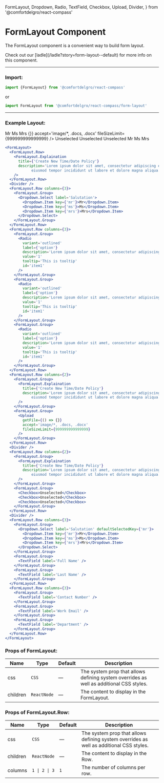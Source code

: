   FormLayout,
  Dropdown,
  Radio,
  TextField,
  Checkbox,
  Upload,
  Divider,
} from '@comfortdelgro/react-compass'

# FormLayout Component

The FormLayout component is a convenient way to build form layout.

<Callout>
  Check out our [ladle](/ladle?story=form-layout--default) for more info on this
  component.
</Callout>

---

### Import:

```js
import {FormLayout} from '@comfortdelgro/react-compass'
```

or

```js
import FormLayout from '@comfortdelgro/react-compass/form-layout'
```

---

### Example Layout:

<section
  className={styles.avatarShowcaseContainer}
  style={{flexDirection: 'column'}}
>
  <FormLayout>
    <FormLayout.Row>
      <FormLayout.Explaination
        title={'Create New Time/Date Policy'}
        description='Lorem ipsum dolor sit amet, consectetur adipiscing elit, sed do
            eiusmod tempor incididunt ut labore et dolore magna aliqua.'
      />
    </FormLayout.Row>
    <Divider />
    <FormLayout.Row columns={3}>
      <FormLayout.Group>
        <Dropdown.Select label='Salutation'>
          <Dropdown.Item key={'mr'}>Mr</Dropdown.Item>
          <Dropdown.Item key={'ms'}>Ms</Dropdown.Item>
          <Dropdown.Item key={'mrs'}>Mrs</Dropdown.Item>
        </Dropdown.Select>
      </FormLayout.Group>
    </FormLayout.Row>
    <FormLayout.Row columns={3}>
      <FormLayout.Group>
        <Radio
          variant='outlined'
          label={'option'}
          description='Lorem ipsum dolor sit amet, consectetur adipiscing elit'
          value='1'
          tooltip='This is tooltip'
          id='item1'
        />
      </FormLayout.Group>
      <FormLayout.Group>
        <Radio
          variant='outlined'
          label={'option'}
          description='Lorem ipsum dolor sit amet, consectetur adipiscing elit'
          value='1'
          tooltip='This is tooltip'
          id='item1'
        />
      </FormLayout.Group>
      <FormLayout.Group>
        <Radio
          variant='outlined'
          label={'option'}
          description='Lorem ipsum dolor sit amet, consectetur adipiscing elit'
          value='1'
          tooltip='This is tooltip'
          id='item1'
        />
      </FormLayout.Group>
    </FormLayout.Row>
    <FormLayout.Row columns={2}>
      <FormLayout.Group>
        <FormLayout.Explaination
          title={'Create New Time/Date Policy'}
          description='Lorem ipsum dolor sit amet, consectetur adipiscing elit, sed do
            eiusmod tempor incididunt ut labore et dolore magna aliqua.'
        />
      </FormLayout.Group>
      <FormLayout.Group>
        <Upload
          getFile={() => {}}
          accept='image/*, .docs, .docx'
          fileSizeLimit={999999999999999}
        />
      </FormLayout.Group>
    </FormLayout.Row>
    <Divider />
    <FormLayout.Row columns={2}>
      <FormLayout.Group>
        <FormLayout.Explaination
          title={'Create New Time/Date Policy'}
          description='Lorem ipsum dolor sit amet, consectetur adipiscing elit, sed do
            eiusmod tempor incididunt ut labore et dolore magna aliqua.'
        />
      </FormLayout.Group>
      <FormLayout.Group>
        <Checkbox>Unselected</Checkbox>
        <Checkbox>Unselected</Checkbox>
        <Checkbox>Unselected</Checkbox>
      </FormLayout.Group>
    </FormLayout.Row>
    <Divider />
    <FormLayout.Row columns={3}>
      <FormLayout.Group>
        <Dropdown.Select label='Salutation' defaultSelectedKey={'mr'}>
          <Dropdown.Item key={'mr'}>Mr</Dropdown.Item>
          <Dropdown.Item key={'ms'}>Ms</Dropdown.Item>
          <Dropdown.Item key={'mrs'}>Mrs</Dropdown.Item>
        </Dropdown.Select>
      </FormLayout.Group>
      <FormLayout.Group>
        <TextField label='Full Name' />
      </FormLayout.Group>
      <FormLayout.Group>
        <TextField label='Last Name' />
      </FormLayout.Group>
    </FormLayout.Row>
    <FormLayout.Row columns={3}>
      <FormLayout.Group>
        <TextField label='Contact Number' />
      </FormLayout.Group>
      <FormLayout.Group>
        <TextField label='Work Email' />
      </FormLayout.Group>
      <FormLayout.Group>
        <TextField label='Department' />
      </FormLayout.Group>
    </FormLayout.Row>
  </FormLayout>
</section>

```jsx
<FormLayout>
  <FormLayout.Row>
    <FormLayout.Explaination
      title={'Create New Time/Date Policy'}
      description='Lorem ipsum dolor sit amet, consectetur adipiscing elit, sed do
            eiusmod tempor incididunt ut labore et dolore magna aliqua.'
    />
  </FormLayout.Row>
  <Divider />
  <FormLayout.Row columns={3}>
    <FormLayout.Group>
      <Dropdown.Select label='Salutation'>
        <Dropdown.Item key={'mr'}>Mr</Dropdown.Item>
        <Dropdown.Item key={'ms'}>Ms</Dropdown.Item>
        <Dropdown.Item key={'mrs'}>Mrs</Dropdown.Item>
      </Dropdown.Select>
    </FormLayout.Group>
  </FormLayout.Row>
  <FormLayout.Row columns={3}>
    <FormLayout.Group>
      <Radio
        variant='outlined'
        label={'option'}
        description='Lorem ipsum dolor sit amet, consectetur adipiscing elit'
        value='1'
        tooltip='This is tooltip'
        id='item1'
      />
    </FormLayout.Group>
    <FormLayout.Group>
      <Radio
        variant='outlined'
        label={'option'}
        description='Lorem ipsum dolor sit amet, consectetur adipiscing elit'
        value='1'
        tooltip='This is tooltip'
        id='item1'
      />
    </FormLayout.Group>
    <FormLayout.Group>
      <Radio
        variant='outlined'
        label={'option'}
        description='Lorem ipsum dolor sit amet, consectetur adipiscing elit'
        value='1'
        tooltip='This is tooltip'
        id='item1'
      />
    </FormLayout.Group>
  </FormLayout.Row>
  <FormLayout.Row columns={2}>
    <FormLayout.Group>
      <FormLayout.Explaination
        title={'Create New Time/Date Policy'}
        description='Lorem ipsum dolor sit amet, consectetur adipiscing elit, sed do
            eiusmod tempor incididunt ut labore et dolore magna aliqua.'
      />
    </FormLayout.Group>
    <FormLayout.Group>
      <Upload
        getFile={() => {}}
        accept='image/*, .docs, .docx'
        fileSizeLimit={999999999999999}
      />
    </FormLayout.Group>
  </FormLayout.Row>
  <Divider />
  <FormLayout.Row columns={2}>
    <FormLayout.Group>
      <FormLayout.Explaination
        title={'Create New Time/Date Policy'}
        description='Lorem ipsum dolor sit amet, consectetur adipiscing elit, sed do
            eiusmod tempor incididunt ut labore et dolore magna aliqua.'
      />
    </FormLayout.Group>
    <FormLayout.Group>
      <Checkbox>Unselected</Checkbox>
      <Checkbox>Unselected</Checkbox>
      <Checkbox>Unselected</Checkbox>
    </FormLayout.Group>
  </FormLayout.Row>
  <Divider />
  <FormLayout.Row columns={3}>
    <FormLayout.Group>
      <Dropdown.Select label='Salutation' defaultSelectedKey={'mr'}>
        <Dropdown.Item key={'mr'}>Mr</Dropdown.Item>
        <Dropdown.Item key={'ms'}>Ms</Dropdown.Item>
        <Dropdown.Item key={'mrs'}>Mrs</Dropdown.Item>
      </Dropdown.Select>
    </FormLayout.Group>
    <FormLayout.Group>
      <TextField label='Full Name' />
    </FormLayout.Group>
    <FormLayout.Group>
      <TextField label='Last Name' />
    </FormLayout.Group>
  </FormLayout.Row>
  <FormLayout.Row columns={3}>
    <FormLayout.Group>
      <TextField label='Contact Number' />
    </FormLayout.Group>
    <FormLayout.Group>
      <TextField label='Work Email' />
    </FormLayout.Group>
    <FormLayout.Group>
      <TextField label='Department' />
    </FormLayout.Group>
  </FormLayout.Row>
</FormLayout>
```

### Props of FormLayout:

| Name     | Type        | Default | Description                                                                             |
| -------- | ----------- | ------- | --------------------------------------------------------------------------------------- |
| css      | `CSS`       | —       | The system prop that allows defining system overrides as well as additional CSS styles. |
| children | `ReactNode` | —       | The content to display in the FormLayout.                                               |

### Props of FormLayout.Row:

| Name     | Type          | Default | Description                                                                             |
| -------- | ------------- | ------- | --------------------------------------------------------------------------------------- |
| css      | `CSS`         | —       | The system prop that allows defining system overrides as well as additional CSS styles. |
| children | `ReactNode`   | —       | The content to display in the Row.                                                      |
| columns  | `1 \| 2 \| 3` | `1`     | The number of columns per row.                                                          |
